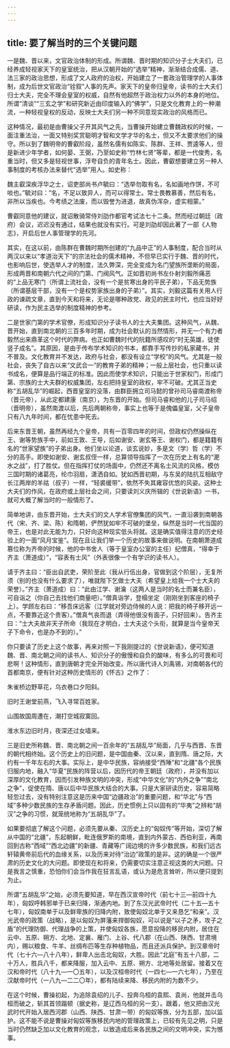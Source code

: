 ```yaml
---
---
---
```

title: 要了解当时的三个关键问题
---




一是魏、晋以来，文官政治体制的形成。所谓魏、晋时期的知识分子士大夫们，已经养成轻视家天下的皇室统治，把从汉朝开始的“选举”精神，渐渐结合成儒、道、法三家的政治思想，形成了文人政府的治权，开始建立了一套政治管理学的人事体制，成为后世文官政治“铨叙”人事的先声。家天下的皇帝归皇帝，读书的士大夫们归士大夫，完全不理会皇室的权威，自然有他超然于政治权力以外的本身的地位。所谓“清谈”“三玄之学”和研究新近由印度输入的“佛学”，只是文化教育上的一种潮流，一种轻视皇权的反动，反映士大夫们另一种不同意现实政治的风格而已。

这种情况，最初是由曹操父子开其风气之先，当曹操开始建立曹魏政权的时候，一面注重法治，一面又特别奖赏聪明才智和文学才华的名士，但又不太要求他们的操守。所以到了魏明帝的曹叡阶段，虽然名儒有如陈实、陈群、王祥、贾逵等人，但是新进少年学者，如何晏、王弼，乃至如史称“竹林七贤”等辈，都是一代俊秀，名重当时，但又多是轻视世事，浮夸自负的青年名士。因此，曹叡想要建立另一种人事制度的考核办法来替代“选举”用人。如史称：

魏主叡深疾浮华之士，诏吏部尚书卢毓曰：“选举勿取有名，名如画地作饼，不可啖也。”毓对曰：“名，不足以致异人，而可以得常士。常士畏教慕善，然后有名，非所以当疾也。今考绩之法废，而以毁誉为进退，故真伪浑杂，虚实相蒙。”

曹叡同意他的建议，就诏散骑常侍刘劭作都官考试法七十二条。然而经过朝廷（政府）会议，迟迟没有通过，结果也就没有实行。可是刘劭却因此著了一部《人物志》，开启后世人事管理学的先河。

其实，在这以前，由陈群在曹魏时期所创建的“九品中正”的人事制度，配合当时从两汉以来以“孝道治天下”的宗法社会的儒术精神，不但早已实行于魏、晋的时代，也影响后世，使选举人才的制度，法久弊深，完全变成为名门望族所垄断的局面，形成两晋和南朝六代之间的门第、门阀风气。正如晋初尚书左仆射刘毅所痛恶的“上品无寒门（所谓上流社会，没有一个是贫寒出身的平民子弟），下品无势族（所谓基层干部，没有一个是权势家族出身的子弟）”。其实，刘毅这篇有关用人行政的谏疏文章，直到今天和将来，无论是哪种政党、政见的民主时代，也应当好好研读，作为民主选举的制度精神的参考。

二是世家门第的学术官僚，形成知识分子读书人的士大夫集团。这种风气，从魏、晋开始，直到南北朝的三百多年时期，成为社会默认的当然情形，并无一个有力者毅然出来鼎革这个时代的弊病。也正如曹魏时代的阮籍所感叹的“时无英雄，徒使竖子成名”。其原因，是由于传布学术知识的书本，都靠手写传抄的私家藏书，并不普及。文化教育并不发达，政府与社会，都没有设立“学校”的风气。尤其是一般社会，丧失了自古以来“文武合一”的教育子弟的精神；一般上层社会，也只重以读书成名，便算是品行端正的标准。因此而使学术知识，只能出于世家权门，形成门第、宗族的士大夫群的权威集团，左右把持皇室的政权，牢不可破。尤其正当史称“五胡乱华”的崛起，西晋皇室的没落，由群臣拥立司马懿的曾孙司马睿南渡称帝（晋元帝），从此定都建康（南京），为东晋的开始。但司马睿和他的儿子司马绍（晋明帝），虽然南渡以后，先后两朝称帝，事实上也等于是傀儡皇室，父子皇帝只有八九年时间，都在忧患中死去。

后来东晋王朝，虽然再经九个皇帝，共有一百零四年的时间，但政权仍然操纵在王、谢等势族手中，前如王敦、王导，后如谢安、谢玄等王、谢权门，都是籍籍有名的“世家望族”的子弟出身。他们坐以论道，谈玄说妙，多是文（学）哲（学）不分的高手。即使如谢安、谢玄叔侄一样，总算领导指挥了一次在历史上有名的“淝水之战”，打了胜仗。但在指挥打仗的场面中，仍然还不离名士风流的风格，模仿三国时期的诸葛亮，纶巾羽扇，潇洒自如。犹如西晋初期，与东吴的陆抗互相敌守长江两岸的羊祜（叔子）一样，“轻裘缓带”，依然不失其雍容优悠的风姿。这种士大夫们的作风，在政府或上层社会之间，只要读刘义庆所辑的《世说新语》一书，就可大概了解当时的一般情形了。

简单地讲，由东晋开始，士大夫们的文人学术官僚集团的风气，一直沿袭到南朝各代（宋、齐、梁、陈）和隋朝，俨然犹如牢不可破的堡垒，纵然是当时一代当国的帝王，也是对此无能为力，只好向这种现实低头将就。这是确实值得注意的历史经验上的一面“风月宝鉴”。现在且让我们举一个历史的故事来做说明。在南朝萧道成篡位称为齐帝的时候，他的中书舍人（等于皇室办公室的主任）纪僧真，“得幸于齐主（萧道成）”，“容表有士风”（外表很像一个有学识的读书人）。

请于齐主曰：“臣出自武吏，荣阶至此（我从行伍出身，官做到这个阶层），无复所须（别的也没有什么要求了），唯就陛下乞做士大夫（希望皇上给我一个士大夫的荣誉）。”齐主（萧道成）曰：“此由江学、谢瀹（这两人是当时的名士而兼名臣），可自诣之（你自己去找他们商量吧）。”僧真诣学，登榻坐定（刚刚坐到客座的椅子上）。学顾左右曰：“移吾床远客（江学就对旁边侍候的人说：把我的椅子移开远一点，不要靠近这个贵客）。”僧真气丧而退（弄得他很没有面子，只好回来）。告齐主曰：“士大夫故非天子所命（我现在才明白，士大夫这个头衔，就算是当今皇帝天子下命令，也是办不到的）。”

你只要读了历史上这个故事，再来对照一下我刚提过的《世说新语》，便可知道魏、晋、南北朝之间的读书人、知识分子的傲慢和自负的酸味，有多么的可畏和可悲啊！这种情形，直到唐朝才完全开始改变。所以唐代诗人刘禹锡，对南朝各代的首都南京，便有针对这种历史情形的《怀古》之作了：

朱雀桥边野草花，乌衣巷口夕阳斜。

旧时王谢堂前燕，飞入寻常百姓家。

山围故国周遭在，潮打空城寂寞回。

淮水东边旧时月，夜深还过女墙来。

三是旧史所称魏、晋、南北朝之间一百余年的“五胡乱华”局面，几乎与西晋、东晋的朝代相终始。这个历史上的旧问题，是中国由秦、汉以来，直到隋、唐之际，大约有一千年左右的大事。实际上，是中华民族，容纳接受“西陲”和“北疆”各个民族归服内地，融入“华夏”民族的阵营以后，因历代的帝王朝廷（政府），并没有加以深厚的文化教育，因而引发种族文明的冲突，形成“中华文化”的“内外之争”“南北之争”，促使在隋、唐以后中华民族大结合的大事。只是大家研读历史，容易简略轻忽过去，没有特别注意这是历来中国“边疆政治”的重要问题，和“华北”与“西域”多种少数民族的生存矛盾问题。因此，历史惯例上只以固有的“华夷”之辨和“胡汉”之争的习惯，就笼统地称为“五胡乱华”了。

如果要彻底了解这个问题，必须先要从秦、汉历史上的“匈奴传”等开始，深切了解从中国的“北疆”，东起朝鲜，毗连俄罗斯的南境，直到内外蒙古、西伯利亚，再南回到古称“西域”“西北边疆”的新疆、青藏等广阔边境的许多少数民族，和我们远古轩辕黄帝前后代的血缘关系，以及历来对待“治边”政策的是非。这的确是一个很严肃的历史文化的大问题。即使现在和将来，仍需要切实注意正视这类的大问题。只是我言之慎重，恐怕你们会当作我在狂言乱语，或认为是危言耸听，所以便只提到为止。

所谓“五胡乱华”之始，必须先要知道，早在西汉宣帝时代（前七十三—前四十九年），匈奴呼韩邪单于已来归降，渐通内地。到了东汉光武帝时代（二十五—五十七年），匈奴南单于以及鲜卑族的归降内附，致使匈奴北单于又来恳乞“和亲”。汉光武帝的政策（战略），是以匈奴为屏藩来捍御匈奴，可以说是“以子之矛，攻子之盾”的代理防御、代理战争的上策，并使匈奴各族，愿意投降的移民内附，居住在云中、五原、朔方、北地、定襄、雁门、上谷、代八郡（在山西、陕西、甘肃境内），赐以粮食、牛羊、丝绸布匹等生存种植物品，而且还派兵保护。到汉章帝时代（七十六—八十八年），鲜卑人出击北匈奴，大胜。因此“北庭”有五十八部，二十万人，胜兵八千，都来降服，加入云中、五原、朔方、北地等处居留。接着又在汉和帝时代（八十九—一〇五年），以及汉桓帝时代（一四七—一六七年），乃至在汉献帝时代（一八九—二二〇年），都有陆续来降、移民内附的为数不少。

在这个时候，曹操初起，为追除袁绍的儿子、投奔乌桓的袁熙、袁尚，他就并击乌桓而破之，斩其首领蹋顿（据史称，是辽西乌桓的另一支）。跟着，他又把由汉光武时代开始入居西河郡（山西、陕西、甘肃一带）的匈奴等族，分为五部，加以监护。这不能不说是曹操对匈奴等族移民内地的管理政策上，已较有先见之明，只是当时仍然缺乏加以文化教育的观念，以致造成后来各民族之间的文明冲突，实为憾事。